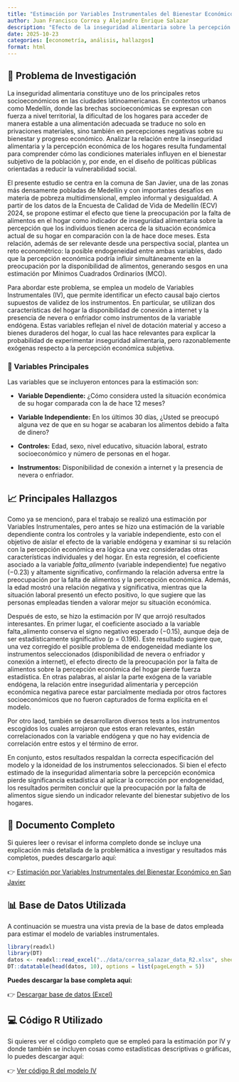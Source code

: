 ```yaml
---
title: "Estimación por Variables Instrumentales del Bienestar Económico en San Javier"
author: Juan Francisco Correa y Alejandro Enrique Salazar
description: "Efecto de la inseguridad alimentaria sobre la percepción económica de los hogares"
date: 2025-10-23
categories: [econometría, análisis, hallazgos]
format: html
---
```


## 📌 Problema de Investigación

La inseguridad alimentaria constituye uno de los principales retos socioeconómicos en las ciudades latinoamericanas. En contextos urbanos como Medellín, donde las brechas socioeconómicas se expresan con fuerza a nivel territorial, la dificultad de los hogares para acceder de manera estable a una alimentación adecuada se traduce no solo en privaciones materiales, sino también en percepciones negativas sobre su bienestar y progreso económico. Analizar la relación entre la inseguridad alimentaria y la percepción económica de los hogares resulta fundamental para comprender cómo las condiciones materiales influyen en el bienestar subjetivo de la población y, por ende, en el diseño de políticas públicas orientadas a reducir la vulnerabilidad social.

El presente estudio se centra en la comuna de San Javier, una de las zonas más densamente pobladas de Medellín y con importantes desafíos en materia de pobreza multidimensional, empleo informal y desigualdad. A partir de los datos de la Encuesta de Calidad de Vida de Medellín (ECV) 2024, se propone estimar el efecto que tiene la preocupación por la falta de alimentos en el hogar como indicador de inseguridad alimentaria sobre la percepción que los individuos tienen acerca de la situación económica actual de su hogar en comparación con la de hace doce meses. Esta relación, además de ser relevante desde una perspectiva social, plantea un reto econométrico: la posible endogeneidad entre ambas variables, dado que la percepción económica podría influir simultáneamente en la preocupación por la disponibilidad de alimentos, generando sesgos en una estimación por Mínimos Cuadrados Ordinarios (MCO).

Para abordar este problema, se emplea un modelo de Variables Instrumentales (IV), que permite identificar un efecto causal bajo ciertos supuestos de validez de los instrumentos. En particular, se utilizan dos características del hogar la disponibilidad de conexión a internet y la presencia de nevera o enfriador como instrumentos de la variable endógena. Estas variables reflejan el nivel de dotación material y acceso a bienes duraderos del hogar, lo cual las hace relevantes para explicar la probabilidad de experimentar inseguridad alimentaria, pero razonablemente exógenas respecto a la percepción económica subjetiva.

### 🧮 Variables Principales

Las variables que se incluyeron entonces para la estimación son:

-   **Variable Dependiente:** ¿Cómo considera usted la situación económica de su hogar comparada con la de hace 12 meses?

-   **Variable Independiente:** En los últimos 30 días, ¿Usted se preocupó alguna vez de que en su hogar se acabaran los alimentos debido a falta de dinero?

-   **Controles:** Edad, sexo, nivel educativo, situación laboral, estrato socioeconómico y número de personas en el hogar.

-   **Instrumentos:** Disponibilidad de conexión a internet y la presencia de nevera o enfriador.

## 📈 Principales Hallazgos

Como ya se mencionó, para el trabajo se realizó una estimación por Variables Instrumentales, pero antes se hizo una estimación de la variable dependiente contra los controles y la variable independiente, esto con el objetivo de aislar el efecto de la variable endógena y examinar si su relación con la percepción económica era lógica una vez consideradas otras características individuales y del hogar. En esta regresión, el coeficiente asociado a la variable *falta_alimento* (variable independiente) fue negativo $(-0.23)$ y altamente significativo, confirmando la relación adversa entre la preocupación por la falta de alimentos y la percepción económica. Además, la edad mostró una relación negativa y significativa, mientras que la situación laboral presentó un efecto positivo, lo que sugiere que las personas empleadas tienden a valorar mejor su situación económica.

Después de esto, se hizo la estimación por IV que arrojó resultados interesantes. En primer lugar, el coeficiente asociado a la variable falta_alimento conserva el signo negativo esperado $(-0.15)$, aunque deja de ser estadísticamente significativo (p = 0.196). Este resultado sugiere que, una vez corregido el posible problema de endogeneidad mediante los instrumentos seleccionados (disponibilidad de nevera o enfriador y conexión a internet), el efecto directo de la preocupación por la falta de alimentos sobre la percepción económica del hogar pierde fuerza estadística. En otras palabras, al aislar la parte exógena de la variable endógena, la relación entre inseguridad alimentaria y percepción económica negativa parece estar parcialmente mediada por otros factores socioeconómicos que no fueron capturados de forma explícita en el modelo.

Por otro laod, también se desarrollaron diversos tests a los instrumentos escogidos los cuales arrojaron que estos eran relevantes, están correlacionados con la variable endógena y que no hay evidencia de correlación entre estos y el término de error.

En conjunto, estos resultados respaldan la correcta especificación del modelo y la idoneidad de los instrumentos seleccionados. Si bien el efecto estimado de la inseguridad alimentaria sobre la percepción económica pierde significancia estadística al aplicar la corrección por endogeneidad, los resultados permiten concluir que la preocupación por la falta de alimentos sigue siendo un indicador relevante del bienestar subjetivo de los hogares.

## 📄 Documento Completo

Si quieres leer o revisar el informa completo donde se incluye una explicación más detallada de la problemática a investigar y resultados más completos, puedes descargarlo aquí:

👉 [Estimación p](../Reto_2___Econometría.pdf){target="_blank"}[or Variables Instrumentales del Bienestar Económico en San Javier](../Reto_2__Econometria.pdf){target="_blank"}

## 📊 Base de Datos Utilizada

A continuación se muestra una vista previa de la base de datos empleada para estimar el modelo de variables instrumentales.

```r
library(readxl)
library(DT)
datos <- readxl::read_excel("../data/correa_salazar_data_R2.xlsx", sheet = "datos")
DT::datatable(head(datos, 10), options = list(pageLength = 5))
```

**Puedes descargar la base completa aquí:**

👉 [Descargar base de datos (Excel)](../data/correa_salazar_data_R2.xlsx){target="_blank"}

## 💻 Código R Utilizado

Si quieres ver el código completo que se empleó para la estimación por IV y donde también se incluyen cosas como estadísticas descriptivas o gráficas, lo puedes descargar aquí:

👉 [Ver código R del modelo IV](codigo_blog.qmd){target="_blank"}
